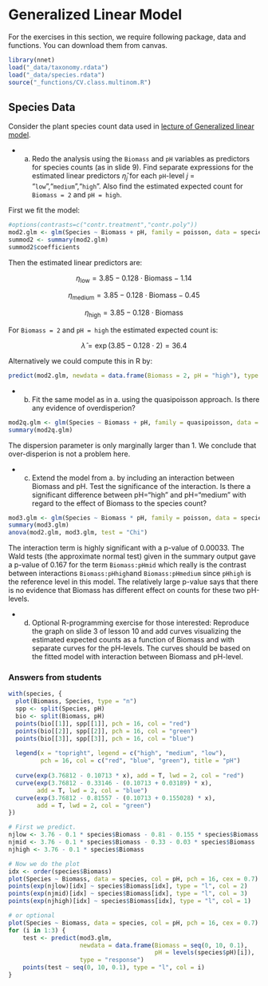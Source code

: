 # Generalized Linear Model

For the exercises in this section, we require following package, data and functions. You can download them from canvas.

```r
library(nnet)
load("_data/taxonomy.rdata")
load("_data/species.rdata")
source("_functions/CV.class.multinom.R")
```

## Species Data

Consider the plant species count data used in [lecture of Generalized linear model](https://nmbu.instructure.com/courses/483/files/220998?module_item_id=20284).

- a. Redo the analysis using the `Biomass` and `pH` variables as predictors for species counts (as in slide 9). Find separate expressions for the estimated linear predictors $\hat{\eta}_j$ for each `pH`-level $j$ = "`low`","`medium`","`high`". Also find the estimated expected count for `Biomass = 2` and `pH = high`.

<div class="ans">

First we fit the model:

```r
#options(contrasts=c("contr.treatment","contr.poly"))
mod2.glm <- glm(Species ~ Biomass + pH, family = poisson, data = species)
summod2 <- summary(mod2.glm)
summod2$coefficients
```

Then the estimated linear predictors are:

$$\eta_\text{low} = 3.85 - 0.128\cdot \text{Biomass} - 1.14$$

$$\eta_\text{medium} = 3.85 - 0.128\cdot \text{Biomass} - 0.45$$

$$\eta_\text{high} = 3.85 - 0.128\cdot \text{Biomass}$$

For `Biomass = 2` and `pH = high` the estimated expected count is:

$$\hat{\lambda} = \exp(3.85 - 0.128\cdot 2) = 36.4$$

Alternatively we could compute this in R by:

```r
predict(mod2.glm, newdata = data.frame(Biomass = 2, pH = "high"), type = "response")
```

</div>

- b. Fit the same model as in a. using the quasipoisson approach. Is there any evidence of overdisperion?

<div class="ans">

```r
mod2q.glm <- glm(Species ~ Biomass + pH, family = quasipoisson, data = species)
summary(mod2q.glm)
```

The dispersion parameter is only marginally larger than 1. We conclude that over-disperion is not a problem here.

</div>

- c. Extend the model from a. by including an interaction between Biomass and pH. Test the significance of the interaction. Is there a significant difference between pH="high" and pH="medium" with regard to the effect of Biomass to the species count?

<div class="ans">

```r
mod3.glm <- glm(Species ~ Biomass * pH, family = poisson, data = species)
summary(mod3.glm)
anova(mod2.glm, mod3.glm, test = "Chi")
```

The interaction term is highly significant with a p-value of 0.00033. The Wald tests (the approximate normal test) given in the summary output gave a p-value of 0.167 for the term `Biomass:pHmid` which really is the contrast between interactions `Biomass:pHhigh`and `Biomass:pHmedium` since `pHhigh` is the reference level in this model. The relatively large p-value says that there is no evidence that Biomass has different effect on counts for these two pH-levels.
</div>


- d. Optional R-programming exercise for those interested: Reproduce the graph on slide 3 of lesson 10 and add curves visualizing the estimated expected counts as a function of Biomass and with separate curves for the pH-levels. The curves should be based on the fitted model with interaction between Biomass and pH-level.

<div class="ans">

### Answers from students

<!-- #### Denis Tafintsev -->

```r
with(species, {
  plot(Biomass, Species, type = "n")
  spp <- split(Species, pH)
  bio <- split(Biomass, pH)
  points(bio[[1]], spp[[1]], pch = 16, col = "red")
  points(bio[[2]], spp[[2]], pch = 16, col = "green")
  points(bio[[3]], spp[[3]], pch = 16, col = "blue")
  
  legend(x = "topright", legend = c("high", "medium", "low"), 
         pch = 16, col = c("red", "blue", "green"), title = "pH")
  
  curve(exp(3.76812 - 0.10713 * x), add = T, lwd = 2, col = "red")
  curve(exp(3.76812 - 0.33146 - (0.10713 + 0.03189) * x), 
        add = T, lwd = 2, col = "blue")
  curve(exp(3.76812 - 0.81557 - (0.10713 + 0.155028) * x), 
        add = T, lwd = 2, col = "green")
})
```

<!-- ### Camilo Esteban Silva Chiang -->

```r
# First we predict.
njlow <- 3.76 - 0.1 * species$Biomass - 0.81 - 0.155 * species$Biomass
njmid <- 3.76 - 0.1 * species$Biomass - 0.33 - 0.03 * species$Biomass
njhigh <- 3.76 - 0.1 * species$Biomass

# Now we do the plot
idx <- order(species$Biomass)
plot(Species ~ Biomass, data = species, col = pH, pch = 16, cex = 0.7)
points(exp(njlow)[idx] ~ species$Biomass[idx], type = "l", col = 2)
points(exp(njmid)[idx] ~ species$Biomass[idx], type = "l", col = 3)
points(exp(njhigh)[idx] ~ species$Biomass[idx], type = "l", col = 1)

# or optional
plot(Species ~ Biomass, data = species, col = pH, pch = 16, cex = 0.7)
for (i in 1:3) {
    test <- predict(mod3.glm, 
                    newdata = data.frame(Biomass = seq(0, 10, 0.1), 
                                         pH = levels(species$pH)[i]), 
                    type = "response")
    points(test ~ seq(0, 10, 0.1), type = "l", col = i)
}
```

</div>

<!--

## Taxonomy Data

We return to the taxonomy data used in the lecture on cluster analysis. In the file `taxonomy.Rdata` you find seven variables measured on plants from four different taxa. We will use multinomial regression as means for classification of taxa. A code file for performing cross-validation of classifications based on multinomial regression is found in the file `CV.class.multinom.R` on Fronter. Throughout this exercise you may need to increase the number of iterations used in the Maximum Likelihood estimation procedure. The default is 100 iterations. For example, in exercise a. `maxit = 200` should suffice. 

- a. Use multinomial regression to model the probabilities of the various taxa as a function of the variable `Sepal`.
Save the model as an object called `mod1.multi`. Use summary to display the results.

<div class="ans">

```r
mod1.multi <- multinom(Taxon ~ Sepal, data = taxonomy, maxit = 200)
summary(mod1.multi)
```

</div>

- b. What are the estimated linear predictors $\eta_j$ for each of the four taxa, $j=1,2,3,4$?

<div class="ans">

First we extract the estimated regression coefficients. Remember that for the reference level taxon the
regression coefficients are assumed equal to zero. We therefore add a row of zeros for this taxon (here `taxon = 1`).

```r
summod1.multi <- summary(mod1.multi)
co <- summod1.multi$coefficients
co <- rbind(c(0,0),co)
rownames(co)[1] <- "I"
co
```

This gives the following linear predictors:

$$\eta_1 = 0 + 0\cdot \text{Sepal} = 0$$

$$\eta_2 = 1.49 - 0.593\cdot \text{Sepal}$$

$$\eta_3 = 2.86 - 1.15\cdot \text{Sepal}$$

$$\eta_4 = -48.0 + 13.7\cdot \text{Sepal}$$

</div>

- c. What is the most probable taxon according to this model for a plant with average value of `Sepal`?
(Hint: If your coefficients are stored in a matrix called `co` you may compute the probabilities for each taxon by using the code `probs <- exp(co[,1]+co[,2]*x)/sum(exp(co[,1]+co[,2]*x))` where `x`is the value of
interest for `Sepal`.

<div class="ans">

```r
x <- mean(taxonomy$Sepal)
probs <- exp(co[ ,1] + co[ ,2] * x) / sum(exp(co[ ,1] + co[ ,2] * x))
probs
maxp <- which.max(probs)
maxp
```

We see that taxon I is the most probable with a probability equal to `r round(probs[maxp],3)`.

Extra: The following figure shows the probabilities of each taxon for various values of `Sepal`. Remember that these probabilities are the posterior probability estimates for the class in a classification terminology. We classify to the most probable class given the observed predictor values.

```r
xvector <- seq(0,7, by = 0.05)
probfunc <- function(x){
    exp(co[ ,1] + co[ ,2] * x) / sum(exp(co[ ,1] + co[ ,2] * x))
}
probmat <- t(sapply(xvector, probfunc))
matplot(xvector, probmat, lty = 1, type = "l", lwd = 2, 
        main = "Posterior probabilities for taxa", 
        xlab = "Sepal", ylab = "Estimated posterior probability")
legend(6, 0.8, legend = c("I", "II", "III", "IV"), lty = 1, col = 1:4, lwd = 2)
```

We observe that taxon III is the most probable for `Sepal<2.5`, taxon I for `2.5 < Sepal < 3.5` and taxon IV for `Sepal >= 3.5`. Taxon 2 is the most probable taxon only for `Sepal` $\approx$ `2.5`. 

</div>

- d. Execute the following plot command: `plot(Sepal ~ Taxon, data=taxonomy)`. Use the figure to explain the result from exercise c.

<div class="ans">

```r
plot(Sepal ~ Taxon, data = taxonomy)
```

We see that taxon I has the median (and probably also the mean) closest to the average Sepal length which is 3.0.
Taxa II and III are very similar, but slightly further away, hence their probabilities are a bit smaller. Taxa IV has
Sepal lengths much larger than the average and is thus the least probable taxon.

</div>

- e. Repeat the taxon classification of exercise c. by means of the `predict()` - function.

<div class="ans">

```r
predict(mod1.multi,newdata = data.frame(Sepal = mean(taxonomy$Sepal)))
```

</div>

- f. Use similar plots like in d. to identify other variables which are promising with regard to separating taxa I, II and III (Sepal is already a good variable to distinguish taxon IV from the others). Fit an extended model with the variables you have chosen and save the model as an object called `mod2.multi`.

<div class="ans">

I have found two variables which are promising; `Leaf` and `Petiole`, as shown in the figures below.

```r
plot(Leaf ~ Taxon, data = taxonomy)
plot(Petiole ~ Taxon, data = taxonomy)
```

`Leaf` seems to distinguish taxon III from the others, and `Petiole` may separate taxa I and II.

I therefore fit a model with `Sepal`, `Leaf` and `Petiole` as predictors for taxa. This model requires
many iterations in the estimation process. I set `maxit = 5000` to be sure. (`trace =FALSE` supresses
a long list of convergence details)

```r
mod2.multi <- multinom(Taxon ~ Sepal + Leaf + Petiole , data = taxonomy, 
                       maxit = 5000, trace = FALSE)
summary(mod2.multi)
```

</div>

-  Use a Chis-square test to test the joint significance of the extra variables you added 
as you extended `mod1.multi` to `mod2.multi`.

<div class="ans">

We test whether the difference in deviances between the two models is significant.

```r
dev.diff <- -2 * (logLik(mod1.multi) - logLik(mod2.multi))
pchisq(dev.diff, 6, lower = FALSE)
```

The p-value indicates that `Leaf` and `Petiole` are highly significant in addition to `Sepal` as
predictors in the model.

</div>

- h. Use the `predict()`function on `mod2.multi` with `newdata=taxonomy` to classify all plants in the
dataset to taxa. Then apply the `confusion()` function in the `mixlm`- package to compute the 
classification performance of the multinomial model. What is the accuracy and apparent classification error?

<div class="ans">

```r
pred.all <- predict(mod2.multi, newdata = taxonomy)
mixlm::confusion(taxonomy$Taxon, pred.all)
```

I get an accuracy of 1 and an apparent classification error (APER) of 0. That is, a perfect "fit" to the data.
(Note the R-code `mixlm::` for extracting the confusion function from mixlm without loading the entire package).

</div>

- i. We should watch out for over-fitting. Use the `CV.class.multinom()` function to run a Leave-One-Out Cross-validation to validate the `mod2.multi` model.

<div class="ans">

```r
#source("CV.class.multinom.R")
CVres <- CV.class.multinom(mod2.multi,data = taxonomy, trace = FALSE)
```

The cross-validation gave 5 mis-classifications. Taxon IV is perfectly classified, but there are some
mix-up's between taxa I, II and III. The accuracy is still high (0.96) and the total classification error is 
correspondingly small (0.04).

</div>

-->
